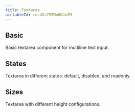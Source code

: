 ```yaml
---
title: Textarea
airtableId: recUXs75TMoHNJnZM
---
```




## Basic

Basic textarea component for multiline text input.

<BasicExample />

## States

Textarea in different states: default, disabled, and readonly.

<StatesExample />

## Sizes

Textarea with different height configurations.

<SizesExample />
